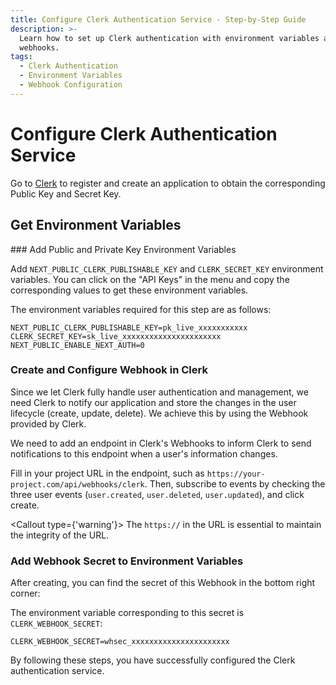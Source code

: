 ```yaml
---
title: Configure Clerk Authentication Service - Step-by-Step Guide
description: >-
  Learn how to set up Clerk authentication with environment variables and
  webhooks.
tags:
  - Clerk Authentication
  - Environment Variables
  - Webhook Configuration
---
```


# Configure Clerk Authentication Service

Go to [Clerk](https://clerk.com?utm_source=lobehub\&utm_medium=docs) to register and create an application to obtain the corresponding Public Key and Secret Key.

## Get Environment Variables

<Steps>
  ### Add Public and Private Key Environment Variables

  Add `NEXT_PUBLIC_CLERK_PUBLISHABLE_KEY` and `CLERK_SECRET_KEY` environment variables. You can click on the "API Keys" in the menu and copy the corresponding values to get these environment variables.

  The environment variables required for this step are as follows:

  ```shell
  NEXT_PUBLIC_CLERK_PUBLISHABLE_KEY=pk_live_xxxxxxxxxxx
  CLERK_SECRET_KEY=sk_live_xxxxxxxxxxxxxxxxxxxxxx
  NEXT_PUBLIC_ENABLE_NEXT_AUTH=0
  ```

  ### Create and Configure Webhook in Clerk

  Since we let Clerk fully handle user authentication and management, we need Clerk to notify our application and store the changes in the user lifecycle (create, update, delete). We achieve this by using the Webhook provided by Clerk.

  We need to add an endpoint in Clerk's Webhooks to inform Clerk to send notifications to this endpoint when a user's information changes.

  Fill in your project URL in the endpoint, such as `https://your-project.com/api/webhooks/clerk`. Then, subscribe to events by checking the three user events (`user.created`, `user.deleted`, `user.updated`), and click create.

  <Callout type={'warning'}>
    The `https://` in the URL is essential to maintain the integrity of the URL.
  </Callout>

  ### Add Webhook Secret to Environment Variables

  After creating, you can find the secret of this Webhook in the bottom right corner:

  The environment variable corresponding to this secret is `CLERK_WEBHOOK_SECRET`:

  ```shell
  CLERK_WEBHOOK_SECRET=whsec_xxxxxxxxxxxxxxxxxxxxxx
  ```
</Steps>

By following these steps, you have successfully configured the Clerk authentication service.
